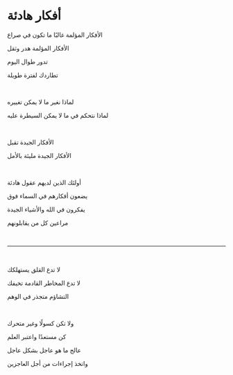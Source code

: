# أفكار هادئة

الأفكار المؤلمة غالبًا ما تكون في صراع

الأفكار المؤلمة هدر وثقل

تدور طوال اليوم

تطاردك لفترة طويلة

<br />

لماذا نغير ما لا يمكن تغييره

لماذا نتحكم في ما لا يمكن السيطرة عليه

<br />

الأفكار الجيدة تقبل

الأفكار الجيدة مليئة بالأمل

<br />

أولئك الذين لديهم عقول هادئة

يضعون أفكارهم في السماء فوق

يفكرون في الله والأشياء الجيدة

مراعين كل من يقابلونهم

<br />

---

<br />

لا تدع القلق يستهلكك

لا تدع المخاطر القادمة تخيفك

التشاؤم متجذر في الوهم

<p></p>

<br />

ولا تكن كسولًا وغير متحرك

كن مستعدًا واعتبر العلم

عالج ما هو عاجل بشكل عاجل

واتخذ إجراءات من أجل العاجزين